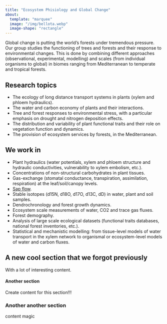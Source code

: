 ```yaml
---
title: "Ecosystem Phisiology and Global Change"
about:
  template: "marquee"
  image: "/img/bellota.webp"
  image-shape: "rectangle"
---
```


Global change is putting the world’s forests under tremendous pressure. Our group studies the functioning of trees and forests and their response to environmental changes. This is done by combining different approaches (observational, experimental, modelling) and scales (from individual organisms to global) in biomes ranging from Mediterranean to temperate and tropical forests.

## Research topics

- The ecology of long distance transport systems in plants (xylem and phloem hydraulics).
- The water and carbon economy of plants and their interactions.
- Tree and forest responses to environmental stress, with a particular emphasis on drought and nitrogen deposition effects.
- The distribution and variability of plant functional traits and their role on vegetation function and dynamics.
- The provision of ecosystem services by forests, in the Mediterranean.

## We work in

- Plant hydraulics (water potentials, xylem and phloem structure and hydraulic conductivities, vulnerability to xylem embolism, etc.).
- Concentrations of non-structural carbohydrates in plant tissues.
- Gas-exchange (stomatal conductance, transpiration, assimilation, respiration) at the leaf/soil/canopy levels.
- [Sap flow](sapflux_research.qmd).
- Stable isotopes (d15N, d18O, d17O, d13C, dD) in water, plant and soil samples.
- Dendrochronology and forest growth dynamics.
- Ecosystem scale measurements of water, CO2 and trace gas fluxes.
- Forest demography.
- Analysis of large scale ecological datasets (functional traits databases, national forest inventories, etc.).
- Statistical and mechanistic modelling: from tissue-level models of water transport in the xylem network to organismal or ecosystem-level models of water and carbon fluxes.


## A new cool section that we forgot previously

With a lot of interesting content.

#### Another section

Create content for this section!!!

### Another another section

content magic

